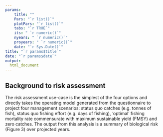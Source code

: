 ```yaml
---
params: 
    title: ""
    Pars: "`r list()`"
    plotPars: "`r list()`"
    tabs: "`r TRUE`"
    its: " `r numeric()`"
    nyears: " `r numeric()`"
    proyears: " `r numeric()`"
    date: "`r Sys.Date()`"
title: "`r params$title`"
date: "`r params$date`"
output:
  html_document
---
```




## Background to risk assessment  

The risk assessment use-case is the simplest of the four options and directly takes the operating model generated from the questionnaire to project four management scenarios: status quo catches (e.g. tonnes of fish), status quo fishing effort (e.g. days of fishing), ‘optimal’ fishing mortality rate commensurate with maximum sustainable yield (FMSY) and zero catches. The output from this analysis is a summary of biological risk (Figure 3) over projected years.  

